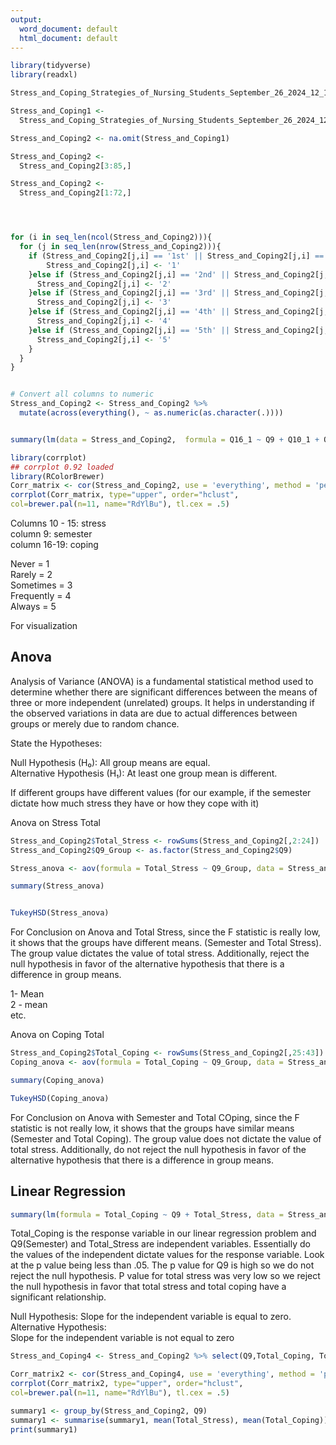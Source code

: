---
output:
  word_document: default
  html_document: default
---
```{r}
library(tidyverse)
library(readxl)

Stress_and_Coping_Strategies_of_Nursing_Students_September_26_2024_12_12 <- read_csv("Stress and Coping Strategies of Nursing Students_September 26, 2024_12.12.csv")

Stress_and_Coping1 <-
  Stress_and_Coping_Strategies_of_Nursing_Students_September_26_2024_12_12 %>% select(Q9:Q19_6)

Stress_and_Coping2 <- na.omit(Stress_and_Coping1)

Stress_and_Coping2 <-
  Stress_and_Coping2[3:85,]

Stress_and_Coping2 <- 
  Stress_and_Coping2[1:72,]




for (i in seq_len(ncol(Stress_and_Coping2))){
  for (j in seq_len(nrow(Stress_and_Coping2))){
    if (Stress_and_Coping2[j,i] == '1st' || Stress_and_Coping2[j,i] == 'Never'){
        Stress_and_Coping2[j,i] <- '1'
    }else if (Stress_and_Coping2[j,i] == '2nd' || Stress_and_Coping2[j,i] == 'Rarely'){
      Stress_and_Coping2[j,i] <- '2'
    }else if (Stress_and_Coping2[j,i] == '3rd' || Stress_and_Coping2[j,i] == 'Sometimes'){
      Stress_and_Coping2[j,i] <- '3'
    }else if (Stress_and_Coping2[j,i] == '4th' || Stress_and_Coping2[j,i] == 'Frequently'){
      Stress_and_Coping2[j,i] <- '4'
    }else if (Stress_and_Coping2[j,i] == '5th' || Stress_and_Coping2[j,i] == 'Always'){
      Stress_and_Coping2[j,i] <- '5'
    }
  }
}


# Convert all columns to numeric
Stress_and_Coping2 <- Stress_and_Coping2 %>%
  mutate(across(everything(), ~ as.numeric(as.character(.))))


summary(lm(data = Stress_and_Coping2,  formula = Q16_1 ~ Q9 + Q10_1 + Q10_2 + Q10_3 + Q10_4))

library(corrplot)
## corrplot 0.92 loaded
library(RColorBrewer)
Corr_matrix <- cor(Stress_and_Coping2, use = 'everything', method = 'pearson')
corrplot(Corr_matrix, type="upper", order="hclust",
col=brewer.pal(n=11, name="RdYlBu"), tl.cex = .5)

```


     
Columns 10 - 15: stress  
column 9: semester    
column 16-19: coping    
    
Never = 1     
Rarely = 2   
Sometimes = 3   
Frequently = 4    
Always = 5     

      
For visualization

## Anova    

Analysis of Variance (ANOVA) is a fundamental statistical method used to determine whether there are significant differences between the means of three or more independent (unrelated) groups. It helps in understanding if the observed variations in data are due to actual differences between groups or merely due to random chance.     

State the Hypotheses:    

Null Hypothesis (H₀): All group means are equal.   
Alternative Hypothesis (H₁): At least one group mean is different.    

If different groups have different values (for our example, if the semester dictate how much stress they have or how they cope with it)    


    
Anova on Stress Total
```{r}
Stress_and_Coping2$Total_Stress <- rowSums(Stress_and_Coping2[,2:24])
Stress_and_Coping2$Q9_Group <- as.factor(Stress_and_Coping2$Q9) 

Stress_anova <- aov(formula = Total_Stress ~ Q9_Group, data = Stress_and_Coping2)

summary(Stress_anova)


TukeyHSD(Stress_anova)
```
For Conclusion on Anova and Total Stress, since the F statistic is really low, it shows that the groups have different means. (Semester and Total Stress). The group value dictates the value of total stress.
Additionally, reject the null hypothesis in favor of the alternative hypothesis that there is a difference in group means.

1- Mean    
2 - mean    
etc.     




     
Anova on Coping Total

```{r Coping Total}
Stress_and_Coping2$Total_Coping <- rowSums(Stress_and_Coping2[,25:43])
Coping_anova <- aov(formula = Total_Coping ~ Q9_Group, data = Stress_and_Coping2)

summary(Coping_anova)

TukeyHSD(Coping_anova)
```
For Conclusion on Anova with Semester and Total COping, since the F statistic is not really low, it shows that the groups have similar means (Semester and Total Coping). The group value does not dictate the value of total stress.
Additionally, do not reject the null hypothesis in favor of the alternative hypothesis that there is a difference in group means.


## Linear Regression

```{r}
summary(lm(formula = Total_Coping ~ Q9 + Total_Stress, data = Stress_and_Coping2))
```

Total_Coping is the response variable in our linear regression problem and Q9(Semester) and Total_Stress are independent variables. Essentially do the values of the independent dictate values for the response variable. Look at the p value being less than .05. The p value for Q9 is high so we do not reject the null hypothesis. P value for total stress was very low so we reject the null hypothesis in favor that total stress and total coping have a significant relationship. 

Null Hypothesis:
  Slope for the independent variable is equal to zero.      
Alternative Hypothesis:     
  Slope for the independent variable is not equal to zero    

```{r}
Stress_and_Coping4 <- Stress_and_Coping2 %>% select(Q9,Total_Coping, Total_Stress)

Corr_matrix2 <- cor(Stress_and_Coping4, use = 'everything', method = 'pearson')
corrplot(Corr_matrix2, type="upper", order="hclust",
col=brewer.pal(n=11, name="RdYlBu"), tl.cex = .5)
```
```{r}
summary1 <- group_by(Stress_and_Coping2, Q9)
summary1 <- summarise(summary1, mean(Total_Stress), mean(Total_Coping))
print(summary1)
```

